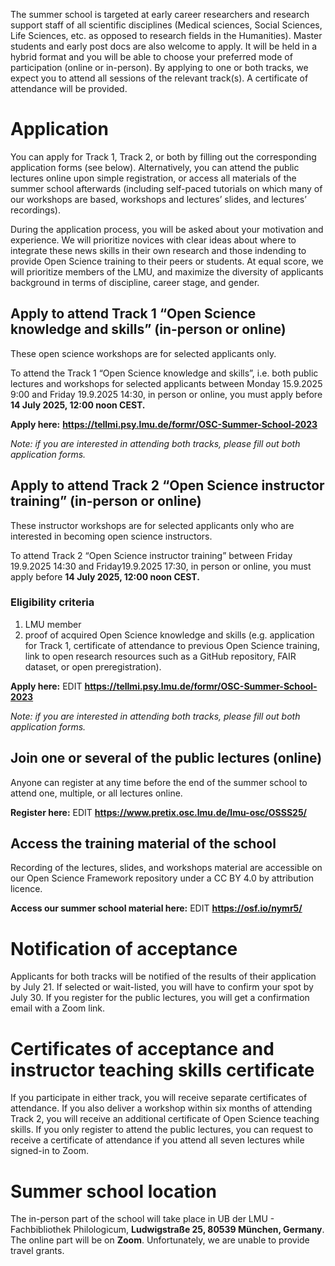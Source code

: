 The summer school is targeted at early career researchers and research support staff of all scientific disciplines (Medical sciences, Social Sciences, Life Sciences, etc. as opposed to research fields in the Humanities). Master students and early post docs are also welcome to apply. It will be held in a hybrid format and you will be able to choose your preferred mode of participation (online or in-person). By applying to one or both tracks, we expect you to attend all sessions of the relevant track(s). A certificate of attendance will be provided.

# Application
You can apply for Track 1, Track 2, or both by filling out the corresponding application forms (see below).  Alternatively, you can attend the public lectures online upon simple registration, or access all materials of the summer school afterwards (including self-paced tutorials on which many of our workshops are based, workshops and lectures’ slides, and lectures’ recordings). 

During the application process, you will be asked about your motivation and experience. We will prioritize novices with clear ideas about where to integrate these news skills in their own research and those indending to provide Open Science training to their peers or students. At equal score, we will prioritize members of the LMU, and maximize the diversity of applicants background in terms of discipline, career stage, and gender.

## Apply to attend Track 1 “Open Science knowledge and skills” (in-person or online)

These open science workshops are for selected applicants only.

To attend the Track 1 “Open Science knowledge and skills”, i.e. both public lectures and workshops for selected applicants between Monday 15.9.2025 9:00 and Friday 19.9.2025 14:30, in person or online, you must apply before **14 July 2025, 12:00 noon CEST.**

**Apply here:** [**https://tellmi.psy.lmu.de/formr/OSC-Summer-School-2023**](https://tellmi.psy.lmu.de/formr/OSC-Summer-School-2023)

*Note: if you are interested in attending both tracks, please fill out both application forms.*

## Apply to attend Track 2 “Open Science instructor training” (in-person or online)

These instructor workshops are for selected applicants only who are interested in becoming open science instructors.

To attend Track 2 “Open Science instructor training” between Friday 19.9.2025 14:30 and Friday19.9.2025 17:30, in person or online, you must apply before **14 July 2025, 12:00 noon CEST.**

### Eligibility criteria
1. LMU member
2. proof of acquired Open Science knowledge and skills (e.g. application for Track 1, certificate of attendance to previous Open Science training, link to open research resources such as a GitHub repository, FAIR dataset, or open preregistration).

**Apply here:** EDIT [**https://tellmi.psy.lmu.de/formr/OSC-Summer-School-2023**](https://tellmi.psy.lmu.de/formr/OSC-Summer-School-2023)

*Note: if you are interested in attending both tracks, please fill out both application forms.*

## Join one or several of the public lectures (online)

Anyone can register at any time before the end of the summer school to attend one, multiple, or all lectures online.

**Register here:** EDIT [**https://www.pretix.osc.lmu.de/lmu-osc/OSSS25/ **](https://www.pretix.osc.lmu.de/lmu-osc/OSSS25/)

## Access the training material of the school

Recording of the lectures, slides, and workshops material are accessible on our Open Science Framework repository under a CC BY 4.0 by attribution licence.

**Access our summer school material here:** EDIT [**https://osf.io/nymr5/**](https://osf.io/nymr5/){.uri}

# Notification of acceptance

Applicants for both tracks will be notified of the results of their application by July 21. If selected or wait-listed, you will have to confirm your spot by July 30. If you register for the public lectures, you will get a confirmation email with a Zoom link.

# Certificates of acceptance and instructor teaching skills certificate

If you participate in either track, you will receive separate certificates of attendance. If you also deliver a workshop within six months of attending Track 2, you will receive an additional certificate of Open Science teaching skills. If you only register to attend the public lectures, you can request to receive a certificate of attendance if you attend all seven  lectures while signed-in to Zoom.

# Summer school location
The in-person part of the school will take place in UB der LMU - Fachbibliothek Philologicum, **Ludwigstraße 25, 80539 München, Germany**. The online part will be on **Zoom**. Unfortunately, we are unable to provide travel grants.